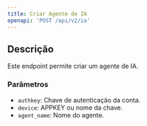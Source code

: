 ```yaml
---
title: Criar Agente de IA
openapi: 'POST /api/v2/ia'
---
```


## Descrição

Este endpoint permite criar um agente de IA.

### Parâmetros

* `authkey`: Chave de autenticação da conta.
* `device`: APPKEY ou nome da chave.
* `agent_name`: Nome do agente.
